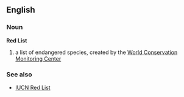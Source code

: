 {{Wikipedia}}
==English==

===Noun===
'''Red List'''
# a list of endangered species, created by the [[World Conservation Monitoring Center]]

===See also===
*[[IUCN Red List]]